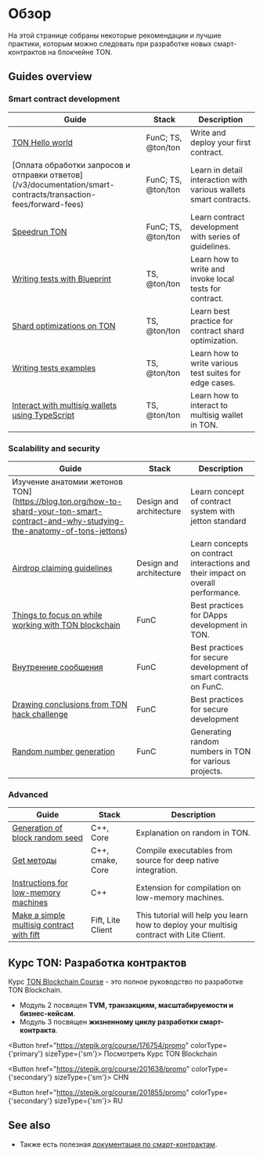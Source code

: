 

# Обзор

На этой странице собраны некоторые рекомендации и лучшие практики, которым можно следовать при разработке новых смарт-контрактов на блокчейне TON.

## Guides overview

### Smart contract development

| Guide                                                                                                            | Stack              | Description                                                       |
| ---------------------------------------------------------------------------------------------------------------- | ------------------ | ----------------------------------------------------------------- |
| [TON Hello world](https://helloworld.tonstudio.io/01-wallet/)                                                    | FunC; TS, @ton/ton | Write and deploy your first contract.                             |
| [Оплата обработки запросов и отправки ответов] (/v3/documentation/smart-contracts/transaction-fees/forward-fees) | FunC; TS, @ton/ton | Learn in detail interaction with various wallets smart contracts. |
| [Speedrun TON](https://tonspeedrun.tapps.ninja/)                                                                 | FunC; TS, @ton/ton | Learn contract development with series of guidelines.             |
| [Writing tests with Blueprint](/v3/guidelines/smart-contracts/testing/overview/)                                 | TS, @ton/ton       | Learn how to write and invoke local tests for contract.           |
| [Shard optimizations on TON](/v3/guidelines/smart-contracts/howto/shard-optimization/)                           | TS, @ton/ton       | Learn best practice for contract shard optimization.              |
| [Writing tests examples](/v3/guidelines/smart-contracts/testing/writing-test-examples/)                          | TS, @ton/ton       | Learn how to write various test suites for edge cases.            |
| [Interact with multisig wallets using TypeScript](/v3/guidelines/smart-contracts/howto/multisig-js)              | TS, @ton/ton       | Learn how to interact to multisig wallet in TON.                  |

### Scalability and security

| Guide                                                                                                                                  | Stack                   | Description                                                                      |
| -------------------------------------------------------------------------------------------------------------------------------------- | ----------------------- | -------------------------------------------------------------------------------- |
| Изучение анатомии жетонов TON](https://blog.ton.org/how-to-shard-your-ton-smart-contract-and-why-studying-the-anatomy-of-tons-jettons) | Design and architecture | Learn concept of contract system with jetton standard                            |
| [Airdrop claiming guidelines](/v3/guidelines/smart-contracts/howto/airdrop-claim-best-practice/)                                       | Design and architecture | Learn concepts on contract interactions and their impact on overall performance. |
| [Things to focus on while working with TON blockchain](/v3/guidelines/smart-contracts/security/things-to-focus/)                       | FunC                    | Best practices for DApps development in TON.                                     |
| [Внутренние сообщения](/v3/documentation/smart-contracts/message-management/internal-messages)                                         | FunC                    | Best practices for secure development of smart contracts on FunC.                |
| [Drawing conclusions from TON hack challenge](/v3/guidelines/smart-contracts/security/ton-hack-challenge-1/)                           | FunC                    | Best practices for secure development                                            |
| [Random number generation](/v3/guidelines/smart-contracts/security/random-number-generation/)                                          | FunC                    | Generating random numbers in TON for various projects.                           |

### Advanced

| Guide                                                                                                         | Stack             | Description                                                                              |
| ------------------------------------------------------------------------------------------------------------- | ----------------- | ---------------------------------------------------------------------------------------- |
| [Generation of block random seed](/v3/guidelines/smart-contracts/security/random/)                            | C++, Core         | Explanation on random in TON.                                                            |
| [Get методы](/v3/guidelines/smart-contracts/get-methods)                                                      | C++, cmake, Core  | Compile executables from source for deep native integration.                             |
| [Instructions for low-memory machines](/v3/guidelines/smart-contracts/howto/compile/instructions-low-memory/) | С++               | Extension for compilation on low-memory machines.                                        |
| [Make a simple multisig contract with fift](/v3/guidelines/smart-contracts/howto/multisig/)                   | Fift, Lite Client | This tutorial will help you learn how to deploy your multisig contract with Lite Client. |

## Курс TON: Разработка контрактов

Курс [TON Blockchain Course](https://stepik.org/course/176754/) - это полное руководство по разработке TON Blockchain.

* Модуль 2 посвящен **TVM, транзакциям, масштабируемости и бизнес-кейсам**.
* Модуль 3 посвящен **жизненному циклу разработки смарт-контракта**.

<Button href="https://stepik.org/course/176754/promo" colorType={'primary'} sizeType={'sm'}>
  Посмотреть Курс TON Blockchain
</Button>

<Button href="https://stepik.org/course/201638/promo" colorType={'secondary'} sizeType={'sm'}>
  CHN
</Button>

<Button href="https://stepik.org/course/201855/promo" colorType={'secondary'} sizeType={'sm'}>
  RU
</Button>

## See also

* Также есть полезная [документация по смарт-контрактам](/v3/documentation/smart-contracts/overview).

<Feedback />
